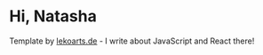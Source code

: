 # Hi, Natasha

Template by [lekoarts.de](https://www.lekoarts.de?utm_source=cara&utm_medium=Starter) - I write about JavaScript and React there!
